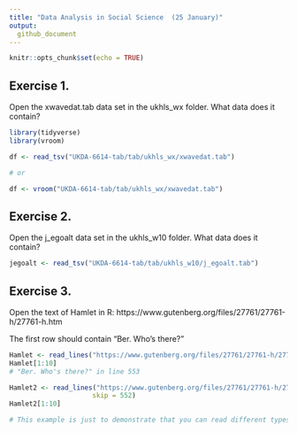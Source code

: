 ```yaml
---
title: "Data Analysis in Social Science  (25 January)"
output:
  github_document
---
```


```r
knitr::opts_chunk$set(echo = TRUE)
```

## Exercise 1.

Open the xwavedat.tab data set in the ukhls_wx folder. What data does it contain? 

```r
library(tidyverse)
library(vroom)

df <- read_tsv("UKDA-6614-tab/tab/ukhls_wx/xwavedat.tab")

# or

df <- vroom("UKDA-6614-tab/tab/ukhls_wx/xwavedat.tab")

```

## Exercise 2.

Open the j_egoalt data set in the ukhls_w10 folder. What data does it contain? 

```r
jegoalt <- read_tsv("UKDA-6614-tab/tab/ukhls_w10/j_egoalt.tab")

```

## Exercise 3.

Open the text of Hamlet in R: https://www.gutenberg.org/files/27761/27761-h/27761-h.htm

The first row should contain "Ber. Who's there?"

```r

Hamlet <- read_lines("https://www.gutenberg.org/files/27761/27761-h/27761-h.htm")
Hamlet[1:10]
# "Ber. Who's there?" in line 553

Hamlet2 <- read_lines("https://www.gutenberg.org/files/27761/27761-h/27761-h.htm",
                     skip = 552)
Hamlet2[1:10]

# This example is just to demonstrate that you can read different types of data into R. 

```